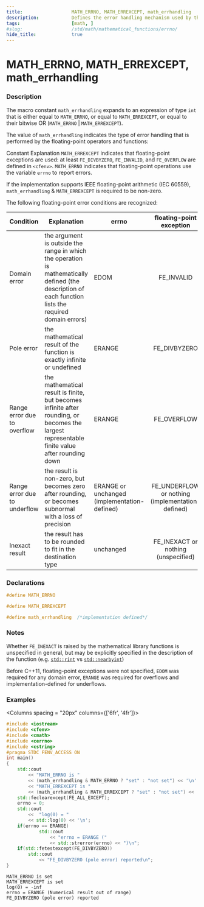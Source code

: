 ```yaml
---
title:                  MATH_ERRNO, MATH_ERREXCEPT, math_errhandling
description:            Defines the error handling mechanism used by the common mathematical functions
tags:                   [math, ]
#slug:                  /std/math/mathematical_functions/errno/
hide_title:             true
---
```



# MATH_ERRNO, MATH_ERREXCEPT, math_errhandling

### Description

The macro constant `math_errhandling` expands to an expression of type `int` that is either equal to `MATH_ERRNO`, or equal to `MATH_ERREXCEPT`, 
or equal to their bitwise OR (`MATH_ERRNO` | `MATH_ERREXCEPT`).

The value of `math_errhandling` indicates the type of error handling that is performed by the floating-point operators and functions:

Constant	Explanation
`MATH_ERREXCEPT`	indicates that floating-point exceptions are used: at least `FE_DIVBYZERO`, `FE_INVALID`, and `FE_OVERFLOW` are defined in `<cfenv>`.
`MATH_ERRNO`	    indicates that floating-point operations use the variable `errno` to report errors.


If the implementation supports IEEE floating-point arithmetic (IEC 60559), `math_errhandling` & `MATH_ERREXCEPT` is required to be non-zero.

The following floating-point error conditions are recognized:

| Condition                    | Explanation                                                                                                                                            | errno                                        |             floating-point exception             |         Example        |
|------------------------------|--------------------------------------------------------------------------------------------------------------------------------------------------------|----------------------------------------------|:------------------------------------------------:|:----------------------:|
| Domain error                 | the argument is outside the range in which the operation is mathematically defined (the description of each function lists the required domain errors) | EDOM                                         | FE_INVALID                                       | `std::acos(2)`           |
| Pole error                   | the mathematical result of the function is exactly infinite or undefined                                                                               | ERANGE                                       | FE_DIVBYZERO                                     | `std::log(0.0), 1.0/0.0`|
| Range error due to overflow  | the mathematical result is finite, but becomes infinite after rounding, or becomes the largest representable finite value after rounding down          | ERANGE                                       | FE_OVERFLOW                                      | `std::pow(DBL_MAX,2)`    |
| Range error due to underflow | the result is non-zero, but becomes zero after rounding, or becomes subnormal with a loss of precision                                                 | ERANGE or unchanged (implementation-defined) | FE_UNDERFLOW or nothing (implementation-defined) | `DBL_TRUE_MIN/2`        |
| Inexact result               | the result has to be rounded to fit in the destination type                                                                                            | unchanged                                    | FE_INEXACT or nothing (unspecified)              | `std::sqrt(2), 1.0/10.0` |


### Declarations
```cpp title="Since C++11"
#define MATH_ERRNO        

#define MATH_ERREXCEPT    

#define math_errhandling  /*implementation defined*/
```


### Notes

Whether `FE_INEXACT` is raised by the mathematical library functions is unspecified in general, but may be explicitly specified in the description of the function 
(e.g. <a href='/docs/std/math/mathematical_functions/rint'><code>std::rint</code></a> vs <a href='/docs/std/math/mathematical_functions/nearbyint'><code>std::nearbyint</code></a>)

Before C++11, floating-point exceptions were not specified, `EDOM` was required for any domain error, 
`ERANGE` was required for overflows and implementation-defined for underflows.

### Examples



<Columns spacing = "20px" columns={['6fr', '4fr']}>
<div>

```cpp
#include <iostream>
#include <cfenv>
#include <cmath>
#include <cerrno>
#include <cstring>
#pragma STDC FENV_ACCESS ON
int main()
{
    std::cout 
        << "MATH_ERRNO is "
        << (math_errhandling & MATH_ERRNO ? "set" : "not set") << '\n'
        << "MATH_ERREXCEPT is "
        << (math_errhandling & MATH_ERREXCEPT ? "set" : "not set") << '\n';
    std::feclearexcept(FE_ALL_EXCEPT);
    errno = 0;
    std::cout 
        <<  "log(0) = " 
        << std::log(0) << '\n';
    if(errno == ERANGE)
            std::cout 
                << "errno = ERANGE (" 
                << std::strerror(errno) << ")\n";
    if(std::fetestexcept(FE_DIVBYZERO))
        std::cout 
            << "FE_DIVBYZERO (pole error) reported\n";
}

```

</div>

<div>

```plaintext title="Possible Result"
MATH_ERRNO is set
MATH_ERREXCEPT is set
log(0) = -inf
errno = ERANGE (Numerical result out of range)
FE_DIVBYZERO (pole error) reported
```

</div>
</Columns>
